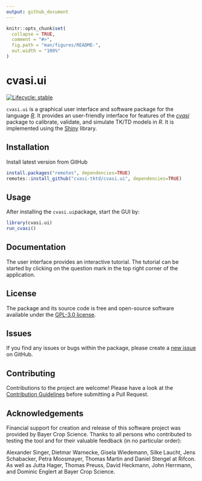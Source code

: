 ```yaml
---
output: github_document
---
```


<!-- README.md is generated from README.Rmd. Please edit that file -->

```r
knitr::opts_chunk$set(
  collapse = TRUE,
  comment = "#>",
  fig.path = "man/figures/README-",
  out.width = "100%"
)
```


# cvasi.ui

<!-- badges: start -->
[![Lifecycle: stable](https://img.shields.io/badge/lifecycle-stable-green.svg)](https://lifecycle.r-lib.org/articles/stages.html#stable)
<!-- badges: end -->

`cvasi.ui` is a graphical user interface and software package for the
language *[R](https://www.r-project.org/)*. It provides an user-friendly
interface for features of the *[cvasi](https://github.com/cvasi-tktd/cvasi)* package
to calibrate, validate, and simulate TK/TD models in *R*. It is implemented using
the [Shiny](https://www.rstudio.com/products/shiny/) library.

## Installation

Install latest version from GitHub
```r
install.packages("remotes", dependencies=TRUE)
remotes::install_github("cvasi-tktd/cvasi.ui", dependencies=TRUE)
```

## Usage

After installing the `cvasi.ui`package, start the GUI by:

```r
library(cvasi.ui)
run_cvasi()
```

## Documentation

The user interface provides an interactive tutorial. The tutorial can be
started by clicking on the question mark in the top right corner of the application.


## License

The package and its source code is free and open-source software available under
the [GPL-3.0 license](https://github.com/cvasi-tktd/cvasi.ui/blob/main/LICENSE.md).

## Issues

If you find any issues or bugs within the package, please create a
[new issue](https://github.com/cvasi-tktd/cvasi.ui/issues) on GitHub.


## Contributing

Contributions to the project are welcome! Please have a look at the
[Contribution Guidelines](https://github.com/cvasi-tktd/cvasi.ui/blob/main/CONTRIBUTING.md)
before submitting a Pull Request.


## Acknowledgements

Financial support for creation and release of this software project was provided
by Bayer Crop Science. Thanks to all persons who contributed to testing the tool
and for their valuable feedback (in no particular order):

Alexander Singer, Dietmar Warnecke, Gisela Wiedemann, Silke Laucht,
Jens Schabacker, Petra Moosmayer, Thomas Martin and Daniel Stengel at Rifcon. As
well as Jutta Hager, Thomas Preuss, David Heckmann, John Herrmann, and
Dominic Englert at Bayer Crop Science.

